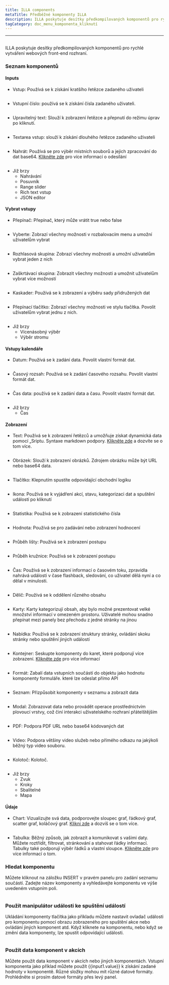 ```yaml
---
title: ILLA components
metaTitle: Předběžné komponenty ILLA
description: ILLA poskytuje desítky předkompilovaných komponentů pro rychlé vytváření webových front-end rozhraní
tagCategory: doc_menu_komponenta_kliknutí
---
```


* * *

## <Heading hidden>ILLA components</Heading>

ILLA poskytuje desítky předkompilovaných komponentů pro rychlé vytváření webových front-end rozhraní.

### Seznam komponentů

#### Inputs

-   Vstup: Používá se k získání kratšího řetězce zadaného uživateli

<img
  src='https://cdn.illacloud.com/official-website/img/docs/assemble/illa_components.png'
  alt=""
/>

-   Vstupní číslo: používá se k získání čísla zadaného uživateli.

<img
  src='https://cdn.illacloud.com/official-website/img/docs/assemble/illa_components(1).png'
  alt=""
/>

-   Upravitelný text: Slouží k zobrazení řetězce a přepnutí do režimu úprav po kliknutí.

<img
  src='https://cdn.illacloud.com/official-website/img/docs/assemble/illa_components(2).png'
  alt=""
/>

-   Textarea vstup: slouží k získání dlouhého řetězce zadaného uživateli

<img
  src='https://cdn.illacloud.com/official-website/img/docs/assemble/illa_components(3).png'
  alt=""
/>

-   Nahrát: Používá se pro výběr místních souborů a jejich zpracování do dat base64. [Klikněte zde]([https://www.illacloud.com/cs-US/docs/upload](https://www.illacloud.com/en-US/docs/upload)) pro více informací o odesílání

<img
  src='https://cdn.illacloud.com/official-website/img/docs/assemble/illa_components(4).png'
  alt=""
/>

-   Již brzy
    -   Nahrávání
    -   Posuvník
    -   Range slider
    -   Rich text vstup
    -   JSON editor

#### Vybrat vstupy

-   Přepínač: Přepínač, který může vrátit true nebo false

<img
  src='https://cdn.illacloud.com/official-website/img/docs/assemble/illa_components(5).png'
  alt=""
/>

-   Vyberte: Zobrazí všechny možnosti v rozbalovacím menu a umožní uživatelům vybrat

<img
  src='https://cdn.illacloud.com/official-website/img/docs/assemble/illa_components(6).png'
  alt=""
/>

-   Rozhlasová skupina: Zobrazí všechny možnosti a umožní uživatelům vybrat jeden z nich

<img
  src='https://cdn.illacloud.com/official-website/img/docs/assemble/illa_components(7).png'
  alt=""
/>

-   Zaškrtávací skupina: Zobrazit všechny možnosti a umožnit uživatelům vybrat více možností

<img
  src='https://cdn.illacloud.com/official-website/img/docs/assemble/illa_components(8).png'
  alt=""
/>

-   Kaskader: Používá se k zobrazení a výběru sady přidružených dat

<img
  src='https://cdn.illacloud.com/official-website/img/docs/assemble/illa_components(9).png'
  alt=""
/>

-   Přepínací tlačítko: Zobrazí všechny možnosti ve stylu tlačítka. Povolit uživatelům vybrat jednu z nich.

<img
  src='https://cdn.illacloud.com/official-website/img/docs/assemble/illa_components(10).png'
  alt=""
/>

-   Již brzy
    -   Vícenásobný výběr
    -   Výběr stromu

#### Vstupy kalendáře

-   Datum: Používá se k zadání data. Povolit vlastní formát dat.

<img
  src='https://cdn.illacloud.com/official-website/img/docs/assemble/illa_components(11).png'
  alt=""
/>

-   Časový rozsah: Používá se k zadání časového rozsahu. Povolit vlastní formát dat.

<img
  src='https://cdn.illacloud.com/official-website/img/docs/assemble/illa_components(12).png'
  alt=""
/>

-   Čas data: používá se k zadání data a času. Povolit vlastní formát dat.

<img
  src='https://cdn.illacloud.com/official-website/img/docs/assemble/illa_components(13).png'
  alt=""
/>

-   Již brzy
    -   Čas

#### Zobrazení

-   Text: Používá se k zobrazení řetězců a umožňuje získat dynamická data pomocí „Sriptu. Syntaxe markdown podpory. [Klikněte zde]([https://www.illacloud.com/en-US/docs/text](https://www.illacloud.com/en-US/docs/text)) a dozvíte se o tom více.

<img
  src='https://cdn.illacloud.com/official-website/img/docs/assemble/illa_components(14).png'
  alt=""
/>

-   Obrázek: Slouží k zobrazení obrázků. Zdrojem obrázku může být URL nebo base64 data.

<img
  src='https://cdn.illacloud.com/official-website/img/docs/assemble/illa_components(15).png'
  alt=""
/>

-   Tlačítko: Klepnutím spustíte odpovídající obchodní logiku

<img
  src='https://cdn.illacloud.com/official-website/img/docs/assemble/illa_components(16).png'
  alt=""
/>

-   Ikona: Používá se k vyjádření akcí, stavu, kategorizaci dat a spuštění událostí po kliknutí

<img
  src='https://cdn.illacloud.com/official-website/img/docs/assemble/illa_components(17).png'
  alt=""
/>

-   Statistika: Používá se k zobrazení statistického čísla

<img
  src='https://cdn.illacloud.com/official-website/img/docs/assemble/illa_components(18).png'
  alt=""
/>

-   Hodnota: Používá se pro zadávání nebo zobrazení hodnocení

<img
  src='https://cdn.illacloud.com/official-website/img/docs/assemble/illa_components(19).png'
  alt=""
/>

-   Průběh lišty: Používá se k zobrazení postupu

<img
  src='https://cdn.illacloud.com/official-website/img/docs/assemble/illa_components(20).png'
  alt=""
/>

-   Průběh kružnice: Používá se k zobrazení postupu

<img
  src='https://cdn.illacloud.com/official-website/img/docs/assemble/illa_components(21).png'
  alt=""
/>

-   Čas: Používá se k zobrazení informací o časovém toku, zpravidla nahrává události v čase flashback, sledování, co uživatel dělá nyní a co dělal v minulosti.

<img
  src='https://cdn.illacloud.com/official-website/img/docs/assemble/illa_components(22).png'
  alt=""
/>

-   Dělič: Používá se k oddělení různého obsahu

<img
  src='https://cdn.illacloud.com/official-website/img/docs/assemble/illa_components(23).png'
  alt=""
/>

-   Karty: Karty kategorizují obsah, aby bylo možné prezentovat velké množství informací v omezeném prostoru. Uživatelé mohou snadno přepínat mezi panely bez přechodu z jedné stránky na jinou

<img
  src='https://cdn.illacloud.com/official-website/img/docs/assemble/illa_components(24).png'
  alt=""
/>

-   Nabídka: Používá se k zobrazení struktury stránky, ovládání skoku stránky nebo spuštění jiných událostí

<img
  src='https://cdn.illacloud.com/official-website/img/docs/assemble/illa_components(25).png'
  alt=""
/>

-   Kontejner: Seskupte komponenty do karet, které podporují více zobrazení. [Klikněte zde]([https://www.illacloud.com/en-US/docs/container](https://www.illacloud.com/en-US/docs/container)) pro více informací

<img
  src='https://cdn.illacloud.com/official-website/img/docs/assemble/illa_components(26).png'
  alt=""
/>

-   Formát: Zabalí data vstupních součástí do objektu jako hodnotu komponenty formuláře. které lze odeslat přímo API

<img
  src='https://cdn.illacloud.com/official-website/img/docs/assemble/illa_components(27).png'
  alt=""
/>

-   Seznam: Přizpůsobit komponenty v seznamu a zobrazit data

<img
  src='https://cdn.illacloud.com/official-website/img/docs/assemble/illa_components(28).png'
  alt=""
/>

-   Modal: Zobrazovat data nebo provádět operace prostřednictvím plovoucí vrstvy, což činí interakci uživatelského rozhraní přátelštějším

<img
  src='https://cdn.illacloud.com/official-website/img/docs/assemble/illa_components(29).png'
  alt=""
/>

-   PDF: Podpora PDF URL nebo base64 kódovaných dat

<img
  src='https://cdn.illacloud.com/official-website/img/docs/assemble/illa_components(30).png'
  alt=""
/>

-   Video: Podpora většiny video služeb nebo přímého odkazu na jakýkoli běžný typ video souboru.

<img
  src='https://cdn.illacloud.com/official-website/img/docs/assemble/illa_components(31).png'
  alt=""
/>

-   Kolotoč: Kolotoč.

<img
  src='https://cdn.illacloud.com/official-website/img/docs/assemble/illa_components(32).png'
  alt=""
/>

-   Již brzy
    -   Zvuk
    -   Kroky
    -   Sbalitelné
    -   Mapa

#### Údaje

-   Chart: Vizualizujte svá data, podporovejte sloupec graf, řádkový graf, scatter graf, koláčový graf. [Klikni zde]([https://www.illacloud.com/en-US/docs/chart](https://www.illacloud.com/en-US/docs/chart)) a dozvíš se o tom více.

<img
  src='https://cdn.illacloud.com/official-website/img/docs/assemble/illa_components(33).png'
  alt=""
/>

-   Tabulka: Běžný způsob, jak zobrazit a komunikovat s vašimi daty. Můžete roztřídit, filtrovat, stránkování a stahovat řádky informací. Tabulky také podporují výběr řádků a vlastní sloupce. [Klikněte zde]([https://www.illacloud.com/en-US/docs/table](https://www.illacloud.com/en-US/docs/table)) pro více informací o tom.

### Hledat komponentu

Můžete kliknout na záložku INSERT v pravém panelu pro zadání seznamu součástí. Zadejte název komponenty a vyhledávejte komponentu ve výše uvedeném vstupním poli.

<img
  src='https://cdn.illacloud.com/official-website/img/docs/assemble/illa_components(34).png'
  alt=""
/>

### Použít manipulátor události ke spuštění událostí

Ukládání komponenty tlačítka jako příkladu můžete nastavit ovladač události pro komponentu pomocí obrazu zobrazeného pro spuštění akce nebo ovládání jiných komponent atd. Když kliknete na komponentu, nebo když se změní data komponenty, lze spustit odpovídající události.

<img
  src='https://cdn.illacloud.com/official-website/img/docs/assemble/illa_components(35).png'
  alt=""
/>

### Použít data komponent v akcích

Můžete použít data komponent v akcích nebo jiných komponentách. Vstupní komponenta jako příklad můžete použít {{input1.value}} k získání zadané hodnoty v komponentě. Různé složky mohou mít různé datové formáty. Prohlédněte si prosím datové formáty přes levý panel.

<img
  src='https://cdn.illacloud.com/official-website/img/docs/assemble/illa_components(36).png'
  alt=""
/>
